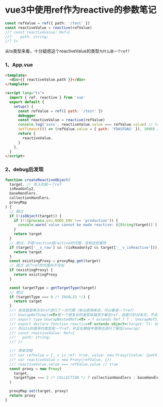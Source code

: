 # vue3中使用ref作为reactive的参数笔记

```ts
const refValue = ref({ path: '/test' })
const reactiveValue = reactive(refValue)
//? const reactiveValue: Ref<{
//?    path: string;
//? }>
```

从ts类型来看，十分疑惑这个reactiveValue的类型`为什么是一个ref?`

### 1、App.vue

```html filename="App.vue"
<template>
  <div>{{ reactiveValue.path }}</div>
</template>

<script lang="ts">
  import { ref, reactive } from 'vue'
  export default {
    setup() {
      const refValue = ref({ path: '/test' })
      debugger
      const reactiveValue = reactive(refValue)
      console.log('xxxx', reactiveValue.value === refValue.value) // true
      setTimeout(() => (refValue.value = { path: 'FDASFDAS' }), 3000) // rerender
      return {
        reactiveValue,
      }
    },
  }
</script>
```

### 2、debug后发现

```js
function createReactiveObject(
  target, // 传入的是一个ref
  isReadonly2,
  baseHandlers,
  collectionHandlers,
  proxyMap
) {
  // 跳过
  if (!isObject(target)) {
    if (!!(process.env.NODE_ENV !== 'production')) {
      console.warn(`value cannot be made reactive: ${String(target)}`)
    }
    return target
  }
  // 跳过，不是reactive或ractive的代理，没有这些属性
  if (target['__v_raw'] && !(isReadonly2 && target['__v_isReactive'])) {
    return target
  }
  const existingProxy = proxyMap.get(target)
  // 跳过 这个ref的代理并不存在
  if (existingProxy) {
    return existingProxy
  }

  const targetType = getTargetType(target)
  // 跳过
  if (targetType === 0 /* INVALID */) {
    return target
  }
  //! 发现就是再次对ref进行了一次代理（单从使用来说，可以看成一个ref）
  //! UnwrapRefSimple<T>是一个很复杂的类型体操用于解包ref，但是只针对本文，不会走这个分支
  //! export type UnwrapNestedRefs<T> = T extends Ref ? T : UnwrapRefSimple<T>
  //! export declare function reactive<T extends object>(target: T): UnwrapNestedRefs<T>;
  //! 所以ts的推导的类型是一个ref，并且在模板中使用也进行了解包(unwrap)
  //! const reactiveValue: Ref<{
  //!   path: string;
  //! }>

  //! 简单流程
  //! var refValue = {__v_is_ref: true, value: new Proxy({value: {path:'test'},{})}
  //! var reactiveValue = new Proxy(refValue, {})
  //! reactiveValue.value === refValue.value // true
  const proxy = new Proxy(
    target,
    targetType === 2 /* COLLECTION */ ? collectionHandlers : baseHandlers
  )

  proxyMap.set(target, proxy)
  return proxy
}
```
